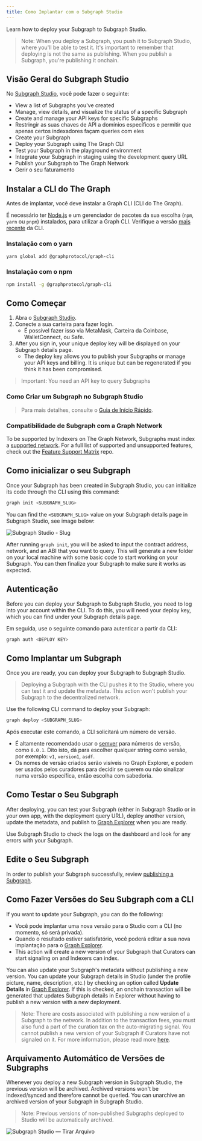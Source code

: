 ```yaml
---
title: Como Implantar com o Subgraph Studio
---
```


Learn how to deploy your Subgraph to Subgraph Studio.

> Note: When you deploy a Subgraph, you push it to Subgraph Studio, where you'll be able to test it. It's important to remember that deploying is not the same as publishing. When you publish a Subgraph, you're publishing it onchain.

## Visão Geral do Subgraph Studio

No [Subgraph Studio](https://thegraph.com/studio/), você pode fazer o seguinte:

- View a list of Subgraphs you've created
- Manage, view details, and visualize the status of a specific Subgraph
- Create and manage your API keys for specific Subgraphs
- Restringir as suas chaves de API a domínios específicos e permitir que apenas certos indexadores façam queries com eles
- Create your Subgraph
- Deploy your Subgraph using The Graph CLI
- Test your Subgraph in the playground environment
- Integrate your Subgraph in staging using the development query URL
- Publish your Subgraph to The Graph Network
- Gerir o seu faturamento

## Instalar a CLI do The Graph

Antes de implantar, você deve instalar a Graph CLI (CLI do The Graph).

É necessário ter [Node.js](https://nodejs.org/) e um gerenciador de pacotes da sua escolha (`npm`, `yarn` ou `pnpm`) instalados, para utilizar a Graph CLI. Verifique a versão [mais recente](https://github.com/graphprotocol/graph-tooling/releases?q=%40graphprotocol%2Fgraph-cli&expanded=true) da CLI.

### Instalação com o yarn

```bash
yarn global add @graphprotocol/graph-cli
```

### Instalação com o npm

```bash
npm install -g @graphprotocol/graph-cli
```

## Como Começar

1. Abra o [Subgraph Studio](https://thegraph.com/studio/).
2. Conecte a sua carteira para fazer login.
   - É possível fazer isso via MetaMask, Carteira da Coinbase, WalletConnect, ou Safe.
3. After you sign in, your unique deploy key will be displayed on your Subgraph details page.
   - The deploy key allows you to publish your Subgraphs or manage your API keys and billing. It is unique but can be regenerated if you think it has been compromised.

> Important: You need an API key to query Subgraphs

### Como Criar um Subgraph no Subgraph Studio

<VideoEmbed title="How to Deploy a Subgraph - A Step-By-Step Walkthrough" youtube="nGIFuC69bSA" />

> Para mais detalhes, consulte o [Guia de Início Rápido](/subgraphs/quick-start/).

### Compatibilidade de Subgraph com a Graph Network

To be supported by Indexers on The Graph Network, Subgraphs must index a [supported network](/supported-networks/). For a full list of supported and unsupported features, check out the [Feature Support Matrix](https://github.com/graphprotocol/indexer/blob/main/docs/feature-support-matrix.md) repo.

## Como inicializar o seu Subgraph

Once your Subgraph has been created in Subgraph Studio, you can initialize its code through the CLI using this command:

```bash
graph init <SUBGRAPH_SLUG>
```

You can find the `<SUBGRAPH_SLUG>` value on your Subgraph details page in Subgraph Studio, see image below:

![Subgraph Studio - Slug](/img/doc-subgraph-slug.png)

After running `graph init`, you will be asked to input the contract address, network, and an ABI that you want to query. This will generate a new folder on your local machine with some basic code to start working on your Subgraph. You can then finalize your Subgraph to make sure it works as expected.

## Autenticação

Before you can deploy your Subgraph to Subgraph Studio, you need to log into your account within the CLI. To do this, you will need your deploy key, which you can find under your Subgraph details page.

Em seguida, use o seguinte comando para autenticar a partir da CLI:

```bash
graph auth <DEPLOY KEY>
```

## Como Implantar um Subgraph

Once you are ready, you can deploy your Subgraph to Subgraph Studio.

> Deploying a Subgraph with the CLI pushes it to the Studio, where you can test it and update the metadata. This action won't publish your Subgraph to the decentralized network.

Use the following CLI command to deploy your Subgraph:

```bash
graph deploy <SUBGRAPH_SLUG>
```

Após executar este comando, a CLI solicitará um número de versão.

- É altamente recomendado usar o [semver](https://semver.org/) para números de versão, como `0.0.1`. Dito isto, dá para escolher qualquer string como versão, por exemplo: `v1`, `version1`, `asdf`.
- Os nomes de versão criados serão visíveis no Graph Explorer, e podem ser usados pelos curadores para decidir se querem ou não sinalizar numa versão específica, então escolha com sabedoria.

## Como Testar o Seu Subgraph

After deploying, you can test your Subgraph (either in Subgraph Studio or in your own app, with the deployment query URL), deploy another version, update the metadata, and publish to [Graph Explorer](https://thegraph.com/explorer) when you are ready.

Use Subgraph Studio to check the logs on the dashboard and look for any errors with your Subgraph.

## Edite o Seu Subgraph

In order to publish your Subgraph successfully, review [publishing a Subgraph](/subgraphs/developing/publishing/publishing-a-subgraph/).

## Como Fazer Versões do Seu Subgraph com a CLI

If you want to update your Subgraph, you can do the following:

- Você pode implantar uma nova versão para o Studio com a CLI (no momento, só será privada).
- Quando o resultado estiver satisfatório, você poderá editar a sua nova implantação para o [Graph Explorer](https://thegraph.com/explorer).
- This action will create a new version of your Subgraph that Curators can start signaling on and Indexers can index.

You can also update your Subgraph's metadata without publishing a new version. You can update your Subgraph details in Studio (under the profile picture, name, description, etc.) by checking an option called **Update Details** in [Graph Explorer](https://thegraph.com/explorer). If this is checked, an onchain transaction will be generated that updates Subgraph details in Explorer without having to publish a new version with a new deployment.

> Note: There are costs associated with publishing a new version of a Subgraph to the network. In addition to the transaction fees, you must also fund a part of the curation tax on the auto-migrating signal. You cannot publish a new version of your Subgraph if Curators have not signaled on it. For more information, please read more [here](/resources/roles/curating/).

## Arquivamento Automático de Versões de Subgraphs

Whenever you deploy a new Subgraph version in Subgraph Studio, the previous version will be archived. Archived versions won't be indexed/synced and therefore cannot be queried. You can unarchive an archived version of your Subgraph in Subgraph Studio.

> Note: Previous versions of non-published Subgraphs deployed to Studio will be automatically archived.

![Subgraph Studio — Tirar Arquivo](/img/Unarchive.png)
